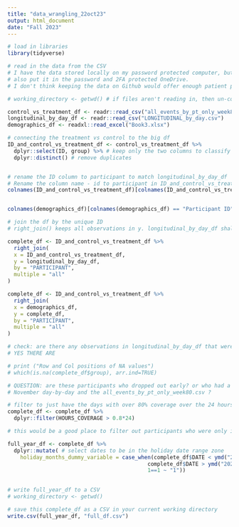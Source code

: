 ```yaml
---
title: "data_wrangling_22oct23"
output: html_document
date: "Fall 2023"
---
```


```r
# load in libraries
library(tidyverse)
```

```r
# read in the data from the CSV
# I have the data stored locally on my password protected computer, but we can 
# also put it in the password and 2FA protected OneDrive.
# I don't think keeping the data on Github would offer enough patient privacy.

# working_directory <- getwd() # if files aren't reading in, then un-comment this line to double check that the files are in the same folder that this RMD is in and that R also knows that

control_vs_treatment_df <- readr::read_csv("all_events_by_pt_only_week80.csv")
longitudinal_by_day_df <- readr::read_csv("LONGITUDINAL_by_day.csv")
demographics_df <- readxl::read_excel("Book3.xlsx")
```

```r
# connecting the treatment vs control to the big df
ID_and_control_vs_treatment_df <- control_vs_treatment_df %>%
  dplyr::select(ID, group) %>% # keep only the two columns to classify treatment or not
  dplyr::distinct() # remove duplicates


# rename the ID column to participant to match longitudinal_by_day_df
# Rename the column name - id to participant in ID_and_control_vs_treatment_df
colnames(ID_and_control_vs_treatment_df)[colnames(ID_and_control_vs_treatment_df) == "ID"] ="PARTICIPANT"


colnames(demographics_df)[colnames(demographics_df) == "Participant ID"] ="PARTICIPANT"
```

```r
# join the df by the unique ID
# right_join() keeps all observations in y. longitudinal_by_day_df shall be our y df.

complete_df <- ID_and_control_vs_treatment_df %>%
  right_join(
  x = ID_and_control_vs_treatment_df,
  y = longitudinal_by_day_df,
  by = "PARTICIPANT",
  multiple = "all"
)

complete_df <- ID_and_control_vs_treatment_df %>%
  right_join(
  x = demographics_df,
  y = complete_df,
  by = "PARTICIPANT",
  multiple = "all"
)
```

```r
# check: are there any observations in longitudinal_by_day_df that were NOT matched with an ID from control_vs_treatment_df?
# YES THERE ARE

# print ("Row and Col positions of NA values") 
# which(is.na(complete_df$group), arr.ind=TRUE)

# QUESTION: are these participants who dropped out early? or who had a mismatch between the
# November day-by-day and the all_events_by_pt_only_week80.csv ?

```

```r
# filter to just have the days with over 80% coverage over the 24 hours of each day.
complete_df <- complete_df %>%
  dplyr::filter(HOURS_COVERAGE > 0.8*24)

# this would be a good place to filter out participants who were only in the study for a couple days / weeks then dropped out.
```

```r

full_year_df <- complete_df %>%
  dplyr::mutate( # select dates to be in the holiday date range zone
    holiday_months_dummy_variable = case_when(complete_df$DATE < ymd("2021-11-24") ~ "0",
                                            complete_df$DATE > ymd("2022-12-31") ~ "0",
                                            1==1 ~ "1"))
  

```

```r
# write full_year_df to a CSV
# working_directory <- getwd() 

# save this complete_df as a CSV in your current working directory
write.csv(full_year_df, "full_df.csv")

```